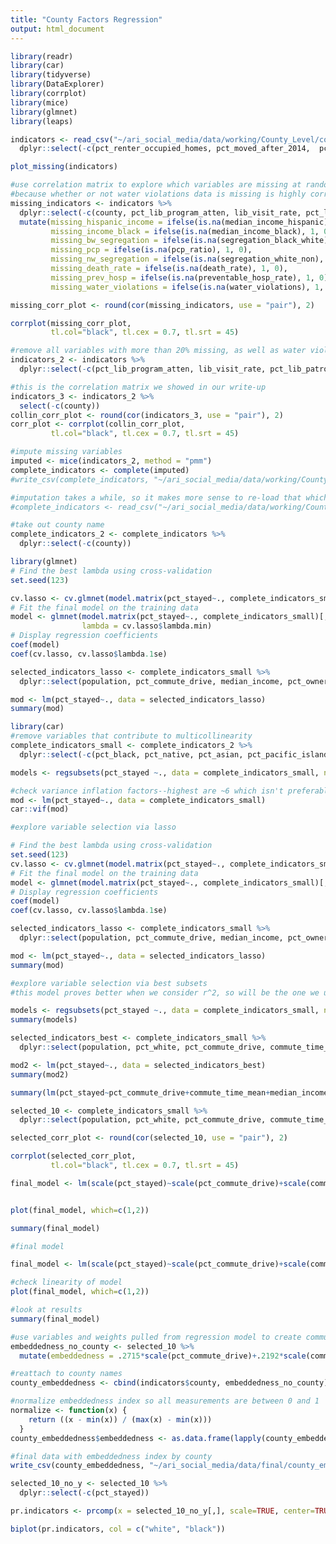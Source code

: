 ```yaml
---
title: "County Factors Regression"
output: html_document
---
```


```r
library(readr)
library(car)
library(tidyverse)
library(DataExplorer)
library(corrplot)
library(mice)
library(glmnet)
library(leaps)
```

```r
indicators <- read_csv("~/ari_social_media/data/working/County_Level/county_level_indicators.csv") %>%
  dplyr::select(-c(pct_renter_occupied_homes, pct_moved_after_2014,  pct_moved_2010_2014, pct_moved_2000_2009, pct_moved_1990_1999, pct_moved_1980_1989, pct_moved_1979_earlier, pct_movers_within_county, pct_health_ins))

```

```r
plot_missing(indicators)

#use correlation matrix to explore which variables are missing at random
#because whether or not water violations data is missing is highly correlated with a number of variables, we've decided to remove it
missing_indicators <- indicators %>%
  dplyr::select(-c(county, pct_lib_program_atten, lib_visit_rate, pct_lib_patrons, lib_hours_per_person, water_violations))%>%
  mutate(missing_hispanic_income = ifelse(is.na(median_income_hispanic), 1, 0),
         missing_income_black = ifelse(is.na(median_income_black), 1, 0),
         missing_bw_segregation = ifelse(is.na(segregation_black_white), 1, 0),
         missing_pcp = ifelse(is.na(pcp_ratio), 1, 0),
         missing_nw_segregation = ifelse(is.na(segregation_white_non), 1, 0),
         missing_death_rate = ifelse(is.na(death_rate), 1, 0),
         missing_prev_hosp = ifelse(is.na(preventable_hosp_rate), 1, 0),
         missing_water_violations = ifelse(is.na(water_violations), 1, 0))

missing_corr_plot <- round(cor(missing_indicators, use = "pair"), 2)

corrplot(missing_corr_plot,
         tl.col="black", tl.cex = 0.7, tl.srt = 45)
```

```r
#remove all variables with more than 20% missing, as well as water violations (appears to be missing not at random), and percent registered voted and percent less than high school (perfectly correlated with other variables)
indicators_2 <- indicators %>%
  dplyr::select(-c(pct_lib_program_atten, lib_visit_rate, pct_lib_patrons, lib_hours_per_person, water_violations, pct_reg_voted, pct_less_than_hs))

#this is the correlation matrix we showed in our write-up
indicators_3 <- indicators_2 %>%
  select(-c(county))
collin_corr_plot <- round(cor(indicators_3, use = "pair"), 2)
corr_plot <- corrplot(collin_corr_plot,
         tl.col="black", tl.cex = 0.7, tl.srt = 45)

#impute missing variables
imputed <- mice(indicators_2, method = "pmm")
complete_indicators <- complete(imputed)
#write_csv(complete_indicators, "~/ari_social_media/data/working/County_Level/county_level_indicators_w_imputation.csv")

#imputation takes a while, so it makes more sense to re-load that which someone imputed previously (it's the same every time)
#complete_indicators <- read_csv("~/ari_social_media/data/working/County_Level/county_level_indicators_w_imputation.csv")

#take out county name
complete_indicators_2 <- complete_indicators %>%
  dplyr::select(-c(county))
```

```r
library(glmnet)
# Find the best lambda using cross-validation
set.seed(123) 

cv.lasso <- cv.glmnet(model.matrix(pct_stayed~., complete_indicators_small)[,-1], complete_indicators_small$pct_stayed, alpha = 1, family = "gaussian")
# Fit the final model on the training data
model <- glmnet(model.matrix(pct_stayed~., complete_indicators_small)[,-1], complete_indicators_small$pct_stayed, alpha = 1, family = "gaussian",
                lambda = cv.lasso$lambda.min)
# Display regression coefficients
coef(model)
coef(cv.lasso, cv.lasso$lambda.1se)

selected_indicators_lasso <- complete_indicators_small %>%
  dplyr::select(population, pct_commute_drive, median_income, pct_owner_occupied_homes, pct_enrolled_prek, social_assoc_rate, segregation_white_non, segregation_white_non, pct_rural, pct_stayed)

mod <- lm(pct_stayed~., data = selected_indicators_lasso)
summary(mod)
```

```r
library(car)
#remove variables that contribute to multicollinearity
complete_indicators_small <- complete_indicators_2 %>%
  dplyr::select(-c(pct_black, pct_native, pct_asian, pct_pacific_islander, pct_race_other, pct_commute_carpool, pct_commute_public, pct_commute_walk, pct_commute_other, pct_work_home, pct_private_health_ins, pct_public_health_ins, pct_attained_hs, pct_some_college, pct_associates, pct_bachelors, pct_grad_degree, pct_hs_or_higher, pct_college_or_higher, median_income_white, median_income_black, median_income_hispanic, pct_child_food_insecure, segregation_black_white, pct_registered, pct_children_poverty, pct_impoverished, pct_food_insecure, pct_fair_poor_health))

models <- regsubsets(pct_stayed ~., data = complete_indicators_small, nvmax = 10, nbest=1)

#check variance inflation factors--highest are ~6 which isn't preferable, but we deemed acceptable in this case
mod <- lm(pct_stayed~., data = complete_indicators_small)
car::vif(mod)
```

```r
#explore variable selection via lasso

# Find the best lambda using cross-validation
set.seed(123) 
cv.lasso <- cv.glmnet(model.matrix(pct_stayed~., complete_indicators_small)[,-1], complete_indicators_small$pct_stayed, alpha = 1, family = "gaussian")
# Fit the final model on the training data
model <- glmnet(model.matrix(pct_stayed~., complete_indicators_small)[,-1], complete_indicators_small$pct_stayed, alpha = 1, family = "gaussian", lambda = cv.lasso$lambda.min)
# Display regression coefficients
coef(model)
coef(cv.lasso, cv.lasso$lambda.1se)

selected_indicators_lasso <- complete_indicators_small %>%
  dplyr::select(population, pct_commute_drive, median_income, pct_owner_occupied_homes, pct_enrolled_prek, social_assoc_rate, segregation_white_non, segregation_white_non, pct_rural, pct_stayed)

mod <- lm(pct_stayed~., data = selected_indicators_lasso)
summary(mod)
```


```r
#explore variable selection via best subsets
#this model proves better when we consider r^2, so will be the one we use

models <- regsubsets(pct_stayed ~., data = complete_indicators_small, nvmax = 10, nbest=1)
summary(models)

selected_indicators_best <- complete_indicators_small %>%
  dplyr::select(population, pct_white, pct_commute_drive, commute_time_mean, median_income, income_ratio, air_pollution, segregation_white_non, pct_rural, pct_voted, pct_stayed)

mod2 <- lm(pct_stayed~., data = selected_indicators_best)
summary(mod2)

```

```r
summary(lm(pct_stayed~pct_commute_drive+commute_time_mean+median_income+income_ratio+air_pollution+pct_white+segregation_white_non+population+pct_rural+pct_voted, data = complete_indicators_small))

selected_10 <- complete_indicators_small %>%
  dplyr::select(population, pct_white, pct_commute_drive, commute_time_mean, median_income, income_ratio, air_pollution, segregation_white_non, pct_rural, pct_voted, pct_stayed)

selected_corr_plot <- round(cor(selected_10, use = "pair"), 2)

corrplot(selected_corr_plot,
         tl.col="black", tl.cex = 0.7, tl.srt = 45)

final_model <- lm(scale(pct_stayed)~scale(pct_commute_drive)+scale(commute_time_mean)+scale(median_income)+scale(income_ratio)+scale(air_pollution)+scale(pct_white)+scale(segregation_white_non)+scale(population)+scale(pct_rural)+scale(pct_voted), data = selected_10)


plot(final_model, which=c(1,2))

summary(final_model)

```

```r
#final model

final_model <- lm(scale(pct_stayed)~scale(pct_commute_drive)+scale(commute_time_mean)+scale(median_income)+scale(income_ratio)+scale(air_pollution)+scale(pct_white)+scale(segregation_white_non)+scale(population)+scale(pct_rural)+scale(pct_voted), data = selected_indicators_best)

#check linearity of model
plot(final_model, which=c(1,2))

#look at results
summary(final_model)

```

```r
#use variables and weights pulled from regression model to create community embeddedness index
embeddedness_no_county <- selected_10 %>%
  mutate(embeddedness = .2715*scale(pct_commute_drive)+.2192*scale(commute_time_mean)-.4399*scale(median_income)-.1851*scale(income_ratio)+.1279*scale(air_pollution)+.1552*scale(pct_white)+.1302*scale(segregation_white_non)+.2676*scale(population)+.3267*scale(pct_rural)+.1623*scale(pct_voted))

#reattach to county names
county_embeddedness <- cbind(indicators$county, embeddedness_no_county)

#normalize embeddedness index so all measurements are between 0 and 1
normalize <- function(x) {
    return ((x - min(x)) / (max(x) - min(x)))
  }
county_embeddedness$embeddedness <- as.data.frame(lapply(county_embeddedness["embeddedness"], normalize))

#final data with embeddedness index by county
write_csv(county_embeddedness, "~/ari_social_media/data/final/county_embeddedness_normalized.csv")
```


```r
selected_10_no_y <- selected_10 %>%
  dplyr::select(-c(pct_stayed))

pr.indicators <- prcomp(x = selected_10_no_y[,], scale=TRUE, center=TRUE)

biplot(pr.indicators, col = c("white", "black"))

```